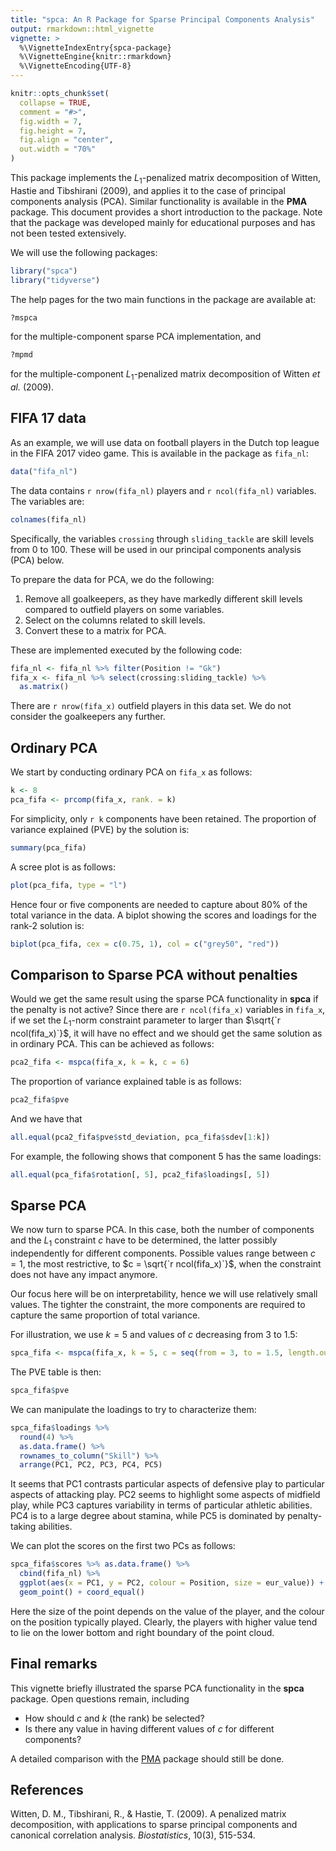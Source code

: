 ```yaml
---
title: "spca: An R Package for Sparse Principal Components Analysis"
output: rmarkdown::html_vignette
vignette: >
  %\VignetteIndexEntry{spca-package}
  %\VignetteEngine{knitr::rmarkdown}
  %\VignetteEncoding{UTF-8}
---
```


```r
knitr::opts_chunk$set(
  collapse = TRUE,
  comment = "#>",
  fig.width = 7, 
  fig.height = 7,
  fig.align = "center",
  out.width = "70%"
)
```
This package implements the $L_1$-penalized matrix decomposition of Witten, Hastie and Tibshirani (2009), and applies it
to the case of principal components analysis (PCA). Similar functionality is available in the **PMA** package. This document 
provides a short introduction to the package. Note that the package was developed mainly for educational purposes and has
not been tested extensively.

We will use the following packages:
```r
library("spca")
library("tidyverse")
```

The help pages for the two main functions in the package are available at:

```r
?mspca
```

for the multiple-component sparse PCA implementation, and 
```r
?mpmd
```

for the multiple-component $L_1$-penalized matrix decomposition of Witten *et al.* (2009).

## FIFA 17 data

As an example, we will use data on football players in the Dutch top league in the FIFA 2017 video game. This is available in the package as `fifa_nl`:

```r
data("fifa_nl")
```

The data contains `r nrow(fifa_nl)` players and `r ncol(fifa_nl)` variables. The variables are:

```r
colnames(fifa_nl)
```

Specifically, the variables `crossing` through `sliding_tackle` are skill levels from 0 to 100. These will be used in
our principal components analysis (PCA) below. 

To prepare the data for PCA, we do the following:

  1. Remove all goalkeepers, as they have markedly different skill levels compared to outfield players on some variables.
  2. Select on the columns related to skill levels.
  3. Convert these to a matrix for PCA.
  
These are implemented executed by the following code:
```r
fifa_nl <- fifa_nl %>% filter(Position != "Gk")
fifa_x <- fifa_nl %>% select(crossing:sliding_tackle) %>% 
  as.matrix()
```

There are `r nrow(fifa_x)` outfield players in this data set. We do not consider the goalkeepers any further.

## Ordinary PCA

We start by conducting ordinary PCA on `fifa_x` as follows:

```r
k <- 8
pca_fifa <- prcomp(fifa_x, rank. = k)
```

For simplicity, only `r k` components have been retained. The proportion of variance explained (PVE) by the solution is:
```r
summary(pca_fifa)
```

A scree plot is as follows:
```r
plot(pca_fifa, type = "l")
```

Hence four or five components are needed to capture about 80% of the total variance in the data. A biplot showing the scores and loadings for the rank-2 solution is:

```r
biplot(pca_fifa, cex = c(0.75, 1), col = c("grey50", "red"))
```

## Comparison to Sparse PCA without penalties

Would we get the same result using the sparse PCA functionality in **spca** if the penalty is not active? Since there are `r ncol(fifa_x)` variables in `fifa_x`, if we set the $L_1$-norm constraint parameter to larger than $\sqrt{`r ncol(fifa_x)`}$, it will have no effect and we should get the same solution as in ordinary PCA. This can be achieved as follows:

```r
pca2_fifa <- mspca(fifa_x, k = k, c = 6)
```

The proportion of variance explained table is as follows:
```r
pca2_fifa$pve
```

And we have that 
```r
all.equal(pca2_fifa$pve$std_deviation, pca_fifa$sdev[1:k])
```

For example, the following shows that component 5 has the same loadings:
```r
all.equal(pca_fifa$rotation[, 5], pca2_fifa$loadings[, 5])
```

## Sparse PCA

We now turn to sparse PCA. In this case, both the number of components and the $L_1$ constraint $c$
have to be determined, the latter possibly independently for different components. Possible values range
between $c = 1$, the most restrictive, to $c = \sqrt{`r ncol(fifa_x)`}$, when the constraint does not have any impact anymore.

Our focus here will be on interpretability, hence we will use relatively small values. The tighter the constraint, the more components are required to capture the same proportion of total variance.

For illustration, we use $k = 5$ and values of $c$ decreasing from 3 to 1.5:

```r
spca_fifa <- mspca(fifa_x, k = 5, c = seq(from = 3, to = 1.5, length.out = 5))
```

The PVE table is then:
```r
spca_fifa$pve
```

We can manipulate the loadings to try to characterize them:

```r
spca_fifa$loadings %>% 
  round(4) %>% 
  as.data.frame() %>% 
  rownames_to_column("Skill") %>% 
  arrange(PC1, PC2, PC3, PC4, PC5) 
```

It seems that PC1 contrasts particular aspects of defensive play to particular aspects of attacking play. PC2 seems to highlight some aspects of midfield play, while PC3 captures variability in terms of particular athletic abilities. PC4 is to a large degree about stamina, while PC5 is dominated by penalty-taking abilities.

We can plot the scores on the first two PCs as follows:

```r
spca_fifa$scores %>% as.data.frame() %>% 
  cbind(fifa_nl) %>% 
  ggplot(aes(x = PC1, y = PC2, colour = Position, size = eur_value)) +
  geom_point() + coord_equal()
```

Here the size of the point depends on the value of the player, and the colour on the position typically played. Clearly, the players with higher value tend to lie on the lower bottom and right boundary of the point cloud. 

## Final remarks

This vignette briefly illustrated the sparse PCA functionality in the **spca** package. Open questions remain, including

* How should $c$ and $k$ (the rank) be selected?
* Is there any value in having different values of $c$ for different components?

A detailed comparison with the [PMA](https://cran.r-project.org/web/packages/PMA/index.html) package should still be done.

## References

Witten, D. M., Tibshirani, R., & Hastie, T. (2009). A penalized matrix decomposition, with applications to 
sparse principal components and canonical correlation analysis. *Biostatistics*, 10(3), 515-534.